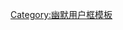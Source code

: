 <noinclude>{{humor}}</noinclude>{{Userbox |border-c=brown |border-s=1 |id-c=red |id-s=15 |id=[[File:WikiVampires.JPG|45px]]| id-fc= #fff|info-c=orange |info-s=10 |info-fc=#fff |info=这个用户享受[[WP:请咬新手|咬破坏者]]，如[[Special:MyPage|你]]破壞將有機會是下一个。 }}<noinclude>[[Category:幽默用户框模板]]</noinclude>